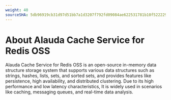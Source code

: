 ```yaml
---
weight: 40
sourceSHA: 5db96919cb31d97d51bb7a1d3207f792fd09084ae622531781b10f522229805a
---
```


# About Alauda Cache Service for Redis OSS

Alauda Cache Service for Redis OSS is an open-source in-memory data structure storage system that supports various data structures such as strings, hashes, lists, sets, and sorted sets, and provides features like persistence, high availability, and distributed clustering. Due to its high performance and low latency characteristics, It is widely used in scenarios like caching, messaging queues, and real-time data analysis.

<ExternalSite name="redis" href="/intro" />
